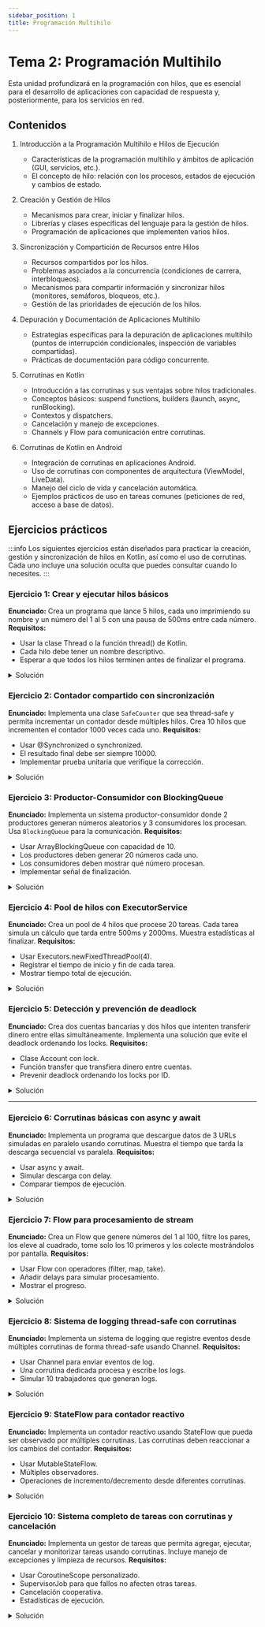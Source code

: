 ```yaml
---
sidebar_position: 1
title: Programación Multihilo
---
```


# Tema 2: Programación Multihilo

Esta unidad profundizará en la programación con hilos, que es esencial para el desarrollo de aplicaciones con capacidad de respuesta y, posteriormente, para los servicios en red.

## Contenidos

1. Introducción a la Programación Multihilo e Hilos de Ejecución
    - Características de la programación multihilo y ámbitos de aplicación (GUI, servicios, etc.). 
    - El concepto de hilo: relación con los procesos, estados de ejecución y cambios de estado.

2. Creación y Gestión de Hilos
    - Mecanismos para crear, iniciar y finalizar hilos. 
    - Librerías y clases específicas del lenguaje para la gestión de hilos. 
    - Programación de aplicaciones que implementen varios hilos.

3. Sincronización y Compartición de Recursos entre Hilos
    - Recursos compartidos por los hilos. 
    - Problemas asociados a la concurrencia (condiciones de carrera, interbloqueos). 
    - Mecanismos para compartir información y sincronizar hilos (monitores, semáforos, bloqueos, etc.). 
    - Gestión de las prioridades de ejecución de los hilos.

4. Depuración y Documentación de Aplicaciones Multihilo
    - Estrategias específicas para la depuración de aplicaciones multihilo (puntos de interrupción condicionales, inspección de variables compartidas). 
    - Prácticas de documentación para código concurrente.

5. Corrutinas en Kotlin
    - Introducción a las corrutinas y sus ventajas sobre hilos tradicionales.
    - Conceptos básicos: suspend functions, builders (launch, async, runBlocking).
    - Contextos y dispatchers.
    - Cancelación y manejo de excepciones.
    - Channels y Flow para comunicación entre corrutinas.

6. Corrutinas de Kotlin en Android
    - Integración de corrutinas en aplicaciones Android.
    - Uso de corrutinas con componentes de arquitectura (ViewModel, LiveData).
    - Manejo del ciclo de vida y cancelación automática.
    - Ejemplos prácticos de uso en tareas comunes (peticiones de red, acceso a base de datos).

## Ejercicios prácticos

:::info
Los siguientes ejercicios están diseñados para practicar la creación, gestión y sincronización de hilos en Kotlin, así como el uso de corrutinas. Cada uno incluye una solución oculta que puedes consultar cuando lo necesites.
:::

### Ejercicio 1: Crear y ejecutar hilos básicos
**Enunciado:** Crea un programa que lance 5 hilos, cada uno imprimiendo su nombre y un número del 1 al 5 con una pausa de 500ms entre cada número.
**Requisitos:**
- Usar la clase Thread o la función thread() de Kotlin.
- Cada hilo debe tener un nombre descriptivo.
- Esperar a que todos los hilos terminen antes de finalizar el programa.

<details>
<summary>Solución</summary>

```kotlin title="Main.kt"
import kotlin.concurrent.thread

fun main() {
    val threads = List(5) { id ->
        thread(name = "Hilo-$id") {
            repeat(5) { num ->
                println("[${Thread.currentThread().name}] Número: ${num + 1}")
                Thread.sleep(500)
            }
        }
    }
    
    // Esperar a que todos terminen
    threads.forEach { it.join() }
    println("Todos los hilos han terminado")
}
```
</details>

### Ejercicio 2: Contador compartido con sincronización
**Enunciado:** Implementa una clase `SafeCounter` que sea thread-safe y permita incrementar un contador desde múltiples hilos. Crea 10 hilos que incrementen el contador 1000 veces cada uno.
**Requisitos:**
- Usar @Synchronized o synchronized.
- El resultado final debe ser siempre 10000.
- Implementar prueba unitaria que verifique la corrección.

<details>
<summary>Solución</summary>

```kotlin title="SafeCounter.kt"
class SafeCounter {
    private var count = 0
    
    @Synchronized
    fun increment() {
        count++
    }
    
    @Synchronized
    fun getCount() = count
}
```

```kotlin title="Main.kt"
fun main() {
    val counter = SafeCounter()
    
    val threads = List(10) {
        Thread {
            repeat(1000) {
                counter.increment()
            }
        }
    }
    
    threads.forEach { it.start() }
    threads.forEach { it.join() }
    
    println("Contador final: ${counter.getCount()}") // Siempre 10000
}
```

```kotlin title="SafeCounterTest.kt"
import org.junit.jupiter.api.Test
import org.junit.jupiter.api.Assertions.assertEquals

class SafeCounterTest {
    @Test
    fun `test concurrent increments`() {
        val counter = SafeCounter()
        val threads = List(10) {
            Thread {
                repeat(1000) {
                    counter.increment()
                }
            }
        }
        
        threads.forEach { it.start() }
        threads.forEach { it.join() }
        
        assertEquals(10000, counter.getCount())
    }
}
```
</details>

### Ejercicio 3: Productor-Consumidor con BlockingQueue
**Enunciado:** Implementa un sistema productor-consumidor donde 2 productores generan números aleatorios y 3 consumidores los procesan. Usa `BlockingQueue` para la comunicación.
**Requisitos:**
- Usar ArrayBlockingQueue con capacidad de 10.
- Los productores deben generar 20 números cada uno.
- Los consumidores deben mostrar qué número procesan.
- Implementar señal de finalización.

<details>
<summary>Solución</summary>

```kotlin title="ProducerConsumer.kt"
import java.util.concurrent.ArrayBlockingQueue
import kotlin.concurrent.thread
import kotlin.random.Random

fun main() {
    val queue = ArrayBlockingQueue<Int>(10)
    val POISON_PILL = -1
    
    // Productores
    val producers = List(2) { id ->
        thread(name = "Productor-$id") {
            repeat(20) {
                val num = Random.nextInt(100)
                queue.put(num)
                println("[P-$id] Produjo: $num (Cola: ${queue.size})")
                Thread.sleep(100)
            }
        }
    }
    
    // Consumidores
    val consumers = List(3) { id ->
        thread(name = "Consumidor-$id") {
            while (true) {
                val num = queue.take()
                if (num == POISON_PILL) {
                    queue.put(POISON_PILL) // Pasar la señal
                    break
                }
                println("[C-$id] Consumió: $num")
                Thread.sleep(150)
            }
        }
    }
    
    // Esperar a productores y enviar señal de fin
    producers.forEach { it.join() }
    queue.put(POISON_PILL)
    
    // Esperar a consumidores
    consumers.forEach { it.join() }
    println("Sistema finalizado")
}
```
</details>

### Ejercicio 4: Pool de hilos con ExecutorService
**Enunciado:** Crea un pool de 4 hilos que procese 20 tareas. Cada tarea simula un cálculo que tarda entre 500ms y 2000ms. Muestra estadísticas al finalizar.
**Requisitos:**
- Usar Executors.newFixedThreadPool(4).
- Registrar el tiempo de inicio y fin de cada tarea.
- Mostrar tiempo total de ejecución.

<details>
<summary>Solución</summary>

```kotlin title="ThreadPoolExample.kt"
import java.util.concurrent.Executors
import java.util.concurrent.TimeUnit
import java.util.concurrent.atomic.AtomicInteger

fun main() {
    val executor = Executors.newFixedThreadPool(4)
    val completedTasks = AtomicInteger(0)
    val startTime = System.currentTimeMillis()
    
    repeat(20) { id ->
        executor.submit {
            val taskStart = System.currentTimeMillis()
            println("[${Thread.currentThread().name}] Tarea $id iniciada")
            
            Thread.sleep((500..2000).random().toLong())
            
            val taskEnd = System.currentTimeMillis()
            val completed = completedTasks.incrementAndGet()
            println("[${Thread.currentThread().name}] Tarea $id completada " +
                    "en ${taskEnd - taskStart}ms ($completed/20)")
        }
    }
    
    executor.shutdown()
    executor.awaitTermination(1, TimeUnit.MINUTES)
    
    val totalTime = System.currentTimeMillis() - startTime
    println("\n=== Estadísticas ===")
    println("Tareas completadas: ${completedTasks.get()}")
    println("Tiempo total: ${totalTime}ms")
}
```
</details>

### Ejercicio 5: Detección y prevención de deadlock
**Enunciado:** Crea dos cuentas bancarias y dos hilos que intenten transferir dinero entre ellas simultáneamente. Implementa una solución que evite el deadlock ordenando los locks.
**Requisitos:**
- Clase Account con lock.
- Función transfer que transfiera dinero entre cuentas.
- Prevenir deadlock ordenando los locks por ID.

<details>
<summary>Solución</summary>

```kotlin title="BankTransfer.kt"
import java.util.concurrent.locks.ReentrantLock
import kotlin.concurrent.withLock

data class Account(val id: Int, var balance: Double) {
    val lock = ReentrantLock()
}

fun transfer(from: Account, to: Account, amount: Double) {
    // Ordenar locks por ID para evitar deadlock
    val (first, second) = if (from.id < to.id) {
        Pair(from, to)
    } else {
        Pair(to, from)
    }
    
    first.lock.withLock {
        Thread.sleep(10) // Simula procesamiento
        second.lock.withLock {
            if (from.balance >= amount) {
                from.balance -= amount
                to.balance += amount
                println("[${Thread.currentThread().name}] Transferencia: " +
                        "$amount de cuenta ${from.id} a ${to.id}")
            }
        }
    }
}

fun main() {
    val account1 = Account(1, 1000.0)
    val account2 = Account(2, 1000.0)
    
    val t1 = Thread {
        repeat(5) {
            transfer(account1, account2, 100.0)
            Thread.sleep(50)
        }
    }
    
    val t2 = Thread {
        repeat(5) {
            transfer(account2, account1, 50.0)
            Thread.sleep(50)
        }
    }
    
    t1.start()
    t2.start()
    t1.join()
    t2.join()
    
    println("\n=== Saldos finales ===")
    println("Cuenta 1: ${account1.balance}")
    println("Cuenta 2: ${account2.balance}")
    println("Total: ${account1.balance + account2.balance}")
}
```
</details>

---

### Ejercicio 6: Corrutinas básicas con async y await
**Enunciado:** Implementa un programa que descargue datos de 3 URLs simuladas en paralelo usando corrutinas. Muestra el tiempo que tarda la descarga secuencial vs paralela.
**Requisitos:**
- Usar async y await.
- Simular descarga con delay.
- Comparar tiempos de ejecución.

<details>
<summary>Solución</summary>

```kotlin title="ParallelDownload.kt"
import kotlinx.coroutines.*

suspend fun downloadData(url: String): String {
    println("Descargando de $url...")
    delay((1000..3000).random().toLong()) // Simula descarga
    return "Datos de $url"
}

fun main() = runBlocking {
    val urls = listOf(
        "http://api.example.com/users",
        "http://api.example.com/posts",
        "http://api.example.com/comments"
    )
    
    // Descarga secuencial
    val seqStart = System.currentTimeMillis()
    val seqResults = urls.map { downloadData(it) }
    val seqTime = System.currentTimeMillis() - seqStart
    println("Secuencial: ${seqTime}ms\n")
    
    // Descarga paralela
    val parStart = System.currentTimeMillis()
    val deferreds = urls.map { url ->
        async { downloadData(url) }
    }
    val parResults = deferreds.awaitAll()
    val parTime = System.currentTimeMillis() - parStart
    println("Paralelo: ${parTime}ms")
    
    println("\nMejora: ${((seqTime - parTime) * 100 / seqTime)}%")
}
```
</details>

### Ejercicio 7: Flow para procesamiento de stream
**Enunciado:** Crea un Flow que genere números del 1 al 100, filtre los pares, los eleve al cuadrado, tome solo los 10 primeros y los colecte mostrándolos por pantalla.
**Requisitos:**
- Usar Flow con operadores (filter, map, take).
- Añadir delays para simular procesamiento.
- Mostrar el progreso.

<details>
<summary>Solución</summary>

```kotlin title="FlowProcessing.kt"
import kotlinx.coroutines.*
import kotlinx.coroutines.flow.*

fun main() = runBlocking {
    println("Procesando números...")
    
    (1..100).asFlow()
        .onEach { delay(50) } // Simula generación lenta
        .filter { 
            println("Filtrando: $it")
            it % 2 == 0 
        }
        .map { 
            println("Transformando: $it")
            it * it 
        }
        .take(10)
        .collect { value ->
            println("✓ Resultado: $value")
        }
    
    println("\nProcesamiento completado")
}
```
</details>

### Ejercicio 8: Sistema de logging thread-safe con corrutinas
**Enunciado:** Implementa un sistema de logging que registre eventos desde múltiples corrutinas de forma thread-safe usando Channel.
**Requisitos:**
- Usar Channel para enviar eventos de log.
- Una corrutina dedicada procesa y escribe los logs.
- Simular 10 trabajadores que generan logs.

<details>
<summary>Solución</summary>

```kotlin title="LoggingSystem.kt"
import kotlinx.coroutines.*
import kotlinx.coroutines.channels.*
import java.time.LocalDateTime
import java.time.format.DateTimeFormatter

data class LogEvent(
    val level: String,
    val message: String,
    val coroutineName: String,
    val timestamp: LocalDateTime = LocalDateTime.now()
)

class Logger {
    private val channel = Channel<LogEvent>(Channel.UNLIMITED)
    private val formatter = DateTimeFormatter.ofPattern("HH:mm:ss.SSS")
    
    fun CoroutineScope.startProcessor() = launch {
        for (event in channel) {
            val time = event.timestamp.format(formatter)
            println("[$time] [${event.level}] [${event.coroutineName}] ${event.message}")
        }
    }
    
    suspend fun log(level: String, message: String) {
        val name = coroutineContext[CoroutineName]?.name ?: "unknown"
        channel.send(LogEvent(level, message, name))
    }
    
    fun close() {
        channel.close()
    }
}

fun main() = runBlocking {
    val logger = Logger()
    
    // Iniciar procesador de logs
    logger.startProcessor()
    
    // Lanzar trabajadores
    val jobs = List(10) { id ->
        launch(CoroutineName("Worker-$id")) {
            logger.log("INFO", "Iniciado")
            delay((100..500).random().toLong())
            logger.log("DEBUG", "Procesando datos...")
            delay((100..500).random().toLong())
            logger.log("INFO", "Finalizado")
        }
    }
    
    // Esperar a todos
    jobs.joinAll()
    delay(100) // Dar tiempo a procesar logs restantes
    logger.close()
}
```
</details>

### Ejercicio 9: StateFlow para contador reactivo
**Enunciado:** Implementa un contador reactivo usando StateFlow que pueda ser observado por múltiples corrutinas. Las corrutinas deben reaccionar a los cambios del contador.
**Requisitos:**
- Usar MutableStateFlow.
- Múltiples observadores.
- Operaciones de incremento/decremento desde diferentes corrutinas.

<details>
<summary>Solución</summary>

```kotlin title="ReactiveCounter.kt"
import kotlinx.coroutines.*
import kotlinx.coroutines.flow.*

class ReactiveCounter {
    private val _count = MutableStateFlow(0)
    val count: StateFlow<Int> = _count.asStateFlow()
    
    fun increment() {
        _count.value++
    }
    
    fun decrement() {
        _count.value--
    }
    
    fun reset() {
        _count.value = 0
    }
}

fun main() = runBlocking {
    val counter = ReactiveCounter()
    
    // Observador 1: Muestra todos los cambios
    launch(CoroutineName("Observer-1")) {
        counter.count.collect { value ->
            println("[Observer-1] Contador: $value")
        }
    }
    
    // Observador 2: Reacciona a valores específicos
    launch(CoroutineName("Observer-2")) {
        counter.count
            .filter { it % 5 == 0 }
            .collect { value ->
                println("[Observer-2] ¡Múltiplo de 5 alcanzado! $value")
            }
    }
    
    // Controlador: Modifica el contador
    launch(CoroutineName("Controller")) {
        delay(100)
        repeat(15) {
            counter.increment()
            delay(200)
        }
        delay(500)
        repeat(10) {
            counter.decrement()
            delay(200)
        }
    }
    
    delay(7000) // Esperar a que termine
}
```
</details>

### Ejercicio 10: Sistema completo de tareas con corrutinas y cancelación
**Enunciado:** Implementa un gestor de tareas que permita agregar, ejecutar, cancelar y monitorizar tareas usando corrutinas. Incluye manejo de excepciones y limpieza de recursos.
**Requisitos:**
- Usar CoroutineScope personalizado.
- SupervisorJob para que fallos no afecten otras tareas.
- Cancelación cooperativa.
- Estadísticas de ejecución.

<details>
<summary>Solución</summary>

```kotlin title="TaskManager.kt"
import kotlinx.coroutines.*
import java.util.concurrent.ConcurrentHashMap
import java.util.concurrent.atomic.AtomicInteger

data class Task(
    val id: Int,
    val name: String,
    val duration: Long,
    val shouldFail: Boolean = false
)

data class TaskResult(
    val taskId: Int,
    val success: Boolean,
    val duration: Long,
    val error: String? = null
)

class TaskManager {
    private val scope = CoroutineScope(
        Dispatchers.Default + 
        SupervisorJob() + 
        CoroutineName("TaskManager")
    )
    
    private val runningTasks = ConcurrentHashMap<Int, Job>()
    private val completedTasks = AtomicInteger(0)
    private val failedTasks = AtomicInteger(0)
    
    fun submitTask(task: Task): Job {
        val job = scope.launch {
            try {
                executeTask(task)
            } catch (e: CancellationException) {
                println("[Task ${task.id}] Cancelada")
                throw e
            } catch (e: Exception) {
                println("[Task ${task.id}] Error: ${e.message}")
                failedTasks.incrementAndGet()
            }
        }
        
        runningTasks[task.id] = job
        
        job.invokeOnCompletion {
            runningTasks.remove(task.id)
        }
        
        return job
    }
    
    private suspend fun executeTask(task: Task) {
        println("[Task ${task.id}] ${task.name} iniciada")
        val startTime = System.currentTimeMillis()
        
        var elapsed = 0L
        while (elapsed < task.duration) {
            ensureActive() // Verifica cancelación
            delay(100)
            elapsed += 100
            
            if (elapsed % 1000 == 0L) {
                println("[Task ${task.id}] Progreso: ${elapsed}ms/${task.duration}ms")
            }
        }
        
        if (task.shouldFail) {
            throw RuntimeException("Tarea configurada para fallar")
        }
        
        val duration = System.currentTimeMillis() - startTime
        completedTasks.incrementAndGet()
        println("[Task ${task.id}] ${task.name} completada en ${duration}ms")
    }
    
    fun cancelTask(taskId: Int) {
        runningTasks[taskId]?.cancel()
    }
    
    fun cancelAll() {
        runningTasks.values.forEach { it.cancel() }
    }
    
    fun getStats() = """
        === Estadísticas ===
        Tareas en ejecución: ${runningTasks.size}
        Tareas completadas: ${completedTasks.get()}
        Tareas fallidas: ${failedTasks.get()}
    """.trimIndent()
    
    fun shutdown() {
        scope.cancel()
    }
}

fun main() = runBlocking {
    val manager = TaskManager()
    
    // Enviar tareas
    val tasks = listOf(
        Task(1, "Tarea rápida", 2000),
        Task(2, "Tarea media", 3000),
        Task(3, "Tarea larga", 5000),
        Task(4, "Tarea que falla", 2000, shouldFail = true),
        Task(5, "Tarea a cancelar", 10000)
    )
    
    val jobs = tasks.map { manager.submitTask(it) }
    
    // Cancelar tarea 5 después de 2 segundos
    delay(2000)
    println("\n>>> Cancelando tarea 5...")
    manager.cancelTask(5)
    
    // Esperar a que terminen las demás
    jobs.forEach { 
        try {
            it.join()
        } catch (e: CancellationException) {
            // Ignorar
        }
    }
    
    delay(1000)
    println("\n${manager.getStats()}")
    
    manager.shutdown()
}
```
</details>

```